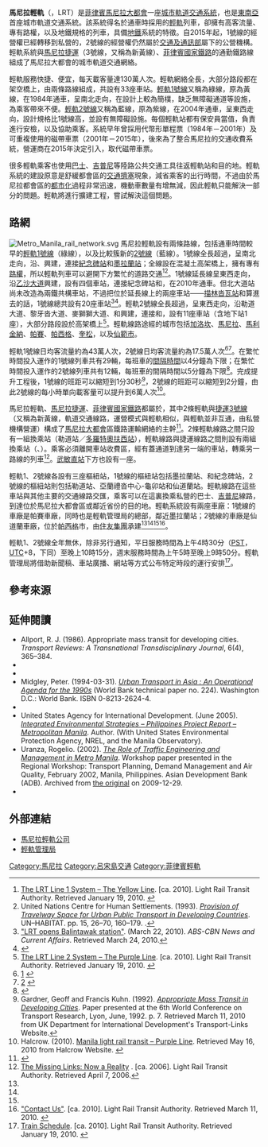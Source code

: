 {{noteTA
|G1=Railway}}
{{Infobox public transit
| box_width                   =
| name                        = 馬尼拉輕軌<br/>Manila Light Rail Transit System
| image                       = Lrtalogo.svg
| imagesize                   = 85px
| image2                      = MRT-2 J. Ruiz Station.jpg
| imagesize2                  = 275px
| caption2                    = 一列停在[[J·魯伊斯站|J·魯伊斯站]]的[[馬尼拉輕軌2號線|馬尼拉輕軌2號線]]列車
| native_name                 = <!-- use {{lang}} -->
| owner                       = {{en-link|輕軌管理局|Light Rail Transit Authority}}
| locale                      = {{PHI}}[[馬尼拉大都會|馬尼拉大都會]]
| transit_type                = [[城市軌道交通系統|城市軌道交通系統]]
| lines                       = 2
| line_number                 = 
| stations                    = 33
| ridership                   = 205.8萬人次（2020年）<ref>{{cite news |last=Dela Cruz |first=Raymond Carl |title=Train passengers continue to rise in December: DOTr |url=https://www.pna.gov.ph/articles/1124840 |accessdate=2021-07-16 |agency=Philippine News Agency |location=Manila |date=2020-12-15}}</ref>
| annual_ridership            =
| chief_executive             =
| headquarters                =
| website                     = {{url|http://lrmc.ph/|馬尼拉輕軌公司}}<br>{{url|www.lrta.gov.ph/|輕軌管理局}}
| began_operation             = 1984年12月1日
| operator                    = 1號線：{{en-link|馬尼拉輕軌公司|Light Rail Manila Corporation}}<br />2號線：輕軌管理局
| marks                       =
| character                   = 
| train_length                = <!-- 3–4 cars(?) -->
| headway                     = <!-- 5–10 minutes (for both?) -->
| system_length               = {{convert|36.4|km|mi}}
| notrack                     =
| track_gauge                 = {{RailGauge|sg|allk=on}}
| minimum_radius_of_curvature = <!-- {{convert|0|ft|0|in|mm|0}} -->
| el                          = 架空電纜
| average_speed               = {{convert|40|km/h}}
| top_speed                   = {{convert|80|km/h}}
| map                         = {{馬尼拉輕軌}}
| map_name                    =
| map_state                   = collapsed
}}
'''馬尼拉輕軌'''（{{lang-en|Manila Light Rail Transit System}}，LRT）是[[菲律賓|菲律賓]][[馬尼拉大都會|馬尼拉大都會]]一座[[城市軌道交通系統|城市軌道交通系統]]，也是[[東南亞|東南亞]]首座城市軌道交通系統。該系統得名於通車時採用的[[輕軌運輸|輕軌]]列車，卻擁有高客流量、專有路權，以及地鐵規格的列車，具備[[地鐵|地鐵]]系統的特徵。自2015年起，1號線的經營權已經轉移到私營的{{en-link|馬尼拉輕軌公司|Light Rail Manila Corporation}}，2號線的經營權仍然屬於[[交通及通訊部_(菲律賓)|交通及通訊部]]屬下的公營機構{{en-link|輕軌管理局|Light Rail Transit Authority}}。輕軌系統與[[馬尼拉捷運|馬尼拉捷運]]（3號線，又稱為新黃線）、[[菲律賓國家鐵路|菲律賓國家鐵路]]的通勤鐵路線組成了馬尼拉大都會的城市軌道交通網絡。

輕軌服務快捷、便宜，每天載客量達130萬人次。輕軌網絡全長{{convert|36.4|km|mi|sp=us}}，大部分路段都在架空橋上，由兩條路線組成，共設有33座車站。[[馬尼拉輕軌1號線|輕軌1號線]]又稱為綠線，原為黃線，在1984年通車，呈南北走向，在設計上較為簡樸，缺乏無障礙通道等設施，為乘客帶來不便。[[馬尼拉輕軌2號線|輕軌2號線]]又稱為藍線，原為紫線，在2004年通車，呈東西走向，設計規格比1號線高，並設有無障礙設施。每個輕軌站都有保安員當值，負責進行安檢，以及協助乘客。系統早年曾採用代幣形單程票（1984年－2001年）及可重複使用的磁帶車票（2001年－2015年），後來為了整合馬尼拉的交通收費系統，營運商在2015年決定引入{{en-link|Beep (智能卡)|Beep (smart card)|Beep卡}}，取代磁帶車票。

很多輕軌乘客也使用[[巴士|巴士]]、[[吉普尼|吉普尼]]等陸路公共交通工具往返輕軌站和目的地。輕軌系統的建設原意是舒緩都會區的[[交通擠塞|交通擠塞]]現象，減省乘客的出行時間，不過由於馬尼拉都會區的[[都市化|都市化]]過程非常迅速，機動車數量有增無減，因此輕軌只能解決一部分的問題。輕軌將進行擴建工程，嘗試解決這個問題。

==路網==
{{Main article|馬尼拉輕軌1號線|馬尼拉輕軌2號線}}
[[File:Metro_Manila_rail_network.svg|thumb]]
馬尼拉輕軌設有兩條路線，包括通車時間較早的[[馬尼拉輕軌1號線|輕軌1號線]]（綠線），以及比較簇新的[[馬尼拉輕軌2號線|2號線]]（藍線）。1號線全長超過{{convert|17.2|km|mi}}，呈南北走向，沿{{en-link|黎剎大道|Rizal Avenue}}、{{en-link|塔虎脫大道|Taft Avenue}}興建，連接[[紀念碑站|紀念碑站]]和[[墨拉蘭站|墨拉蘭站]]；全線設在混凝土高架橋上，擁有專有[[路權|路權]]，所以輕軌列車可以避開下方繁忙的道路交通<ref name="yellow">[http://www.lrta.gov.ph/line1_metrorail.htm The LRT Line 1 System – The Yellow Line]. [ca. 2010]. Light Rail Transit Authority. Retrieved January 19, 2010. {{webarchive |url=https://web.archive.org/web/20090301185545/http://www.lrta.gov.ph/line1_metrorail.htm |date=2009-03-01 }}</ref><ref name=provision>United Nations Centre for Human Settlements. (1993). [https://books.google.com/books?id=lkH5Twa-OakC&printsec=frontcover&source=gbs_navlinks_s#v=onepage&q=&f=false ''Provision of Travelway Space for Urban Public Transport in Developing Countries'']. UN–HABITAT. pp. 15, 26–70, 160–179. {{ISBN|92-1-131220-5}}.</ref>。1號線延長線呈東西走向，沿[[乙沙大道|乙沙大道]]興建，設有四個車站，連接紀念碑站和{{tsl|en|North Avenue LRT Station|北大道站 (馬尼拉)|北大道站}}，在2010年通車。但北大道站尚未改造為兩鐵共構車站，不過把位於延長線上的兩座車站——[[描林沓瓦站|描林沓瓦站]]和{{tsl|en|Roosevelt LRT Station|羅斯福站}}算進去的話，1號線總共設有20座車站<ref name=Balintawak>[http://www.abs-cbnnews.com/nation/metro-manila/03/22/10/lrt-opens-balintawak-station "LRT opens Balintawak station"]. (March 22, 2010). ''ABS-CBN News and Current Affairs''. Retrieved March 24, 2010.</ref><ref name=Roosevelt>{{cite news|author=Kwok, Abigail |title=New LRT station opens in Quezon City |url=http://newsinfo.inquirer.net/breakingnews/metro/view/20101022-299131/New-LRT-station-opens-in-Quezon-City |work=Philippine Daily Inquirer |date=2010-10-22 |accessdate=2010-10-23 |deadurl=yes |archiveurl=https://web.archive.org/web/20101023171959/http://newsinfo.inquirer.net/breakingnews/metro/view/20101022-299131/New-LRT-station-opens-in-Quezon-City |archivedate=2010-10-23 }}</ref>。輕軌2號線全長超過{{convert|16.8|km|mi}}，呈東西走向，沿勒道大道、黎牙沓大道、麥獅獅大道、{{en-link|奧羅拉大道|Aurora Boulevard}}和{{en-link|馬利金納－因凡塔公路|Marikina–Infanta Highway}}興建，連接{{tsl|en|Recto LRT Station|勒道站}}和{{tsl|en|Antipolo LRT Station|安蒂波洛站}}，設有11座車站（含地下站1座），大部分路段設於高架橋上<ref name="purple">[http://www.lrta.gov.ph/line2_megatren.htm The LRT Line 2 System – The Purple Line]. [ca. 2010]. Light Rail Transit Authority. Retrieved January 19, 2010. {{webarchive |url=https://web.archive.org/web/20090317074053/http://www.lrta.gov.ph/line2_megatren.htm |date=2009-03-17 }}</ref>。輕軌線路途經的城市包括[[加洛坎市|加洛坎]]、[[馬尼拉市|馬尼拉]]、[[馬利金納市|馬利金納]]、[[帕賽市|帕賽]]、[[帕西格|帕西格]]、[[奎松市|奎松]]，以及[[仙範市|仙範市]]。

輕軌1號線日均客流量約為43萬人次，2號線日均客流量約為17.5萬人次<ref name=YKPI>[http://www.lrta.gov.ph/kpi_line1.htm] {{webarchive |url=https://web.archive.org/web/20120901233922/http://www.lrta.gov.ph/kpi_line1.htm |date=2012-09-01 }}</ref><ref name=PKPI>[http://www.lrta.gov.ph/kpi_line2.htm] {{webarchive |url=https://web.archive.org/web/20120901233927/http://www.lrta.gov.ph/kpi_line2.htm |date=2012-09-01 }}</ref>。在繁忙時間投入運作的1號線列車共有29輛，每班車的[[班距|間隔時間]]以4分鐘為下限；在繁忙時間投入運作的2號線列車共有12輛，每班車的間隔時間以5分鐘為下限<ref name="LRTA Annual 2006">{{Cite book
 |url=http://www.lrta.gov.ph/files/2006%20Annual%20Report.pdf 
 |author=Light Rail Transit Authority. Planning Department/MIS Division. 
 |title=Light Rail Transit Authority Annual Report 2006 
 |publisher=Author 
 |year=2007 
 |pages=18–20 
 |accessdate=2010-01-15 
 |deadurl=yes 
 |archiveurl=https://web.archive.org/web/20080708181152/http://www.lrta.gov.ph/files/2006%20Annual%20Report.pdf 
 |archivedate=2008-07-08 
 }} </ref>。完成提升工程後，1號線的班距可以縮短到1分30秒<ref>Gardner, Geoff and Francis Kuhn. (1992). [http://www.transport-links.org/transport_links/filearea/publications/1_670_PA1272_1992.pdf ''Appropriate Mass Transit in Developing Cities'']. Paper presented at the 6th World Conference on Transport Research, Lyon, June, 1992. p. 7. Retrieved March 11, 2010 from UK Department for International Development's Transport-Links Website.</ref>，2號線的班距可以縮短到2分鐘，由此2號線的每小時單向載客量可以提升到6萬人次<ref name=halcrow>Halcrow. (2010). [http://www.halcrow.com/Our-projects/Project-details/Manila-LRT-Philippines/ Manila light rail transit – Purple Line]. Retrieved May 16, 2010 from Halcrow Website. {{webarchive |url=https://web.archive.org/web/20100426021331/http://www.halcrow.com/Our-projects/Project-details/Manila-LRT-Philippines/ |date=2010-04-26 }}</ref>。

馬尼拉輕軌、[[馬尼拉捷運|馬尼拉捷運]]、[[菲律賓國家鐵路|菲律賓國家鐵路]]都屬於{{tsl|en|Strong Republic Transit System|強大的共和國運輸系統}}，其中2條輕軌與[[馬尼拉捷運|捷運3號線]]（又稱為新黃線，軌道交通線路，運營模式與輕軌相似，與輕軌並非互通，由私營機構{{tsl|en|Metro Rail Transit Corporation|捷運公司 (馬尼拉)|捷運公司}}營運）構成了[[馬尼拉大都會|馬尼拉大都會]]區鐵路運輸網絡的主幹<ref name="srts">{{cite news | author=Villanueva, Marichu. | title=GMA Launches transit system | url=http://www.philstar.com/Article.aspx?articleId=213704&publicationSubCategoryId=65 | work=The Philippine Star | date=2003-07-15 | accessdate=2010-01-18 | deadurl=yes | archiveurl=https://archive.is/20130131083204/http://www.philstar.com/Article.aspx?articleId=213704&publicationSubCategoryId=65 | archivedate=2013年1月31日 }}</ref>。2條輕軌線路之間只設有一組換乘站（勒道站／[[多羅特奧扶西站|多羅特奧扶西站]]），輕軌線路與捷運線路之間則設有兩組換乘站（{{tsl|en|Araneta Center-Cubao LRT Station|亞蘭禮沓中心-龜卯站 (輕軌)|亞蘭禮沓中心-龜卯站}}、{{tsl|en|EDSA LRT Station|乙沙站}}）。乘客必須離開車站收費區，經有蓋通道到達另一端的車站，轉乘另一路線的列車<ref name="missinglinks">[http://www.lrta.gov.ph/system_links.htm The Missing Links: Now a Reality] {{webarchive |url=https://web.archive.org/web/20060924004545/http://www.lrta.gov.ph/system_links.htm |date=2006-09-24 }}. [ca. 2006]. Light Rail Transit Authority. Retrieved April 7, 2006.</ref>。[[武敏直站_(馬尼拉輕軌)|武敏直站]]下方也設有一座{{tsl|en|Blumentritt railway station|武敏直站 (菲律賓國家鐵路)|同名的國鐵站}}。

輕軌1、2號線各設有三座樞紐站，1號線的樞紐站包括墨拉蘭站、{{tsl|en|Central Terminal LRT Station|中央總站}}和紀念碑站，2號線的樞紐站則包括勒道站、亞蘭禮沓中心-龜卯站和仙道蘭站。輕軌線路在這些車站與其他主要的交通線路交匯，乘客可以在這裏換乘私營的巴士、[[吉普尼|吉普尼]]線路，到達位於馬尼拉大都會區或鄰近省份的目的地。輕軌系統設有兩座車廠：1號線的車廠是帕賽車廠，同時也是輕軌管理局的總部，鄰近墨拉蘭站；2號線的車廠是仙道蘭車廠，位於[[帕西格|帕西格]]市，由[[住友集團|住友集團]]承建<ref name="yellow" /><ref name="purple" /><ref name=halcrow/><ref name=contact>[http://www.lrta.gov.ph/contact_us.htm "Contact Us"]. [ca. 2010]. Light Rail Transit Authority. Retrieved March 11, 2010. {{webarchive |url=https://web.archive.org/web/20090321074716/http://www.lrta.gov.ph/contact_us.htm |date=2009-03-21 }}</ref>。

輕軌1、2號線全年無休，除非另行通知，平日服務時間為上午4時30分（[[菲律賓標準時間|PST]]，[[協調世界時|UTC]]+8，下同）至晚上10時15分，週末服務時間為上午5時至晚上9時50分。輕軌管理局將借助新聞稿、車站廣播、網站等方式公布特定時段的運行安排<ref name="schedule">[http://www.lrta.gov.ph/train_schedule.htm Train Schedule]. [ca. 2010]. Light Rail Transit Authority. Retrieved January 19, 2010. {{webarchive |url=https://web.archive.org/web/20090301134003/http://www.lrta.gov.ph/train_schedule.htm |date=2009-03-01 }}</ref>。

== 參考來源 ==
{{references}}

== 延伸閱讀 ==
{{Refbegin}}
* Allport, R. J. (1986). Appropriate mass transit for developing cities. ''Transport Reviews: A Transnational Transdisciplinary Journal'', 6(4), 365–384. {{doi|10.1080/01441648608716636}}
* {{Cite book
|url=http://www.ieej.or.jp/aperc/2008pdf/2008_Reports/Urban%20Transport%20Energy%20Use%20in%20the%20APEC%20Region%20l%20APERC%202008.pdf
|author=Asia Pacific Energy Research Centre (APERC). Institute of Energy Economics, Japan.
|title=Urban Transport Energy Use in the APEC Region – Benefits and Costs
|publisher=Author
|location=Tokyo
|year=2008
|isbn=978-4-931482-39-5
|archiveurl=https://web.archive.org/web/20110722121334/http://www.ieej.or.jp/aperc/2008pdf/2008_Reports/Urban%20Transport%20Energy%20Use%20in%20the%20APEC%20Region%20l%20APERC%202008.pdf
|archivedate=2011-07-22}}
* {{Cite book
|url=http://books.google.com/?id=mzBdy6w82psC&printsec=frontcover#v=onepage&q=&f=false
|author=Dans, Jose P. Jr.
|editor=Institution of Civil Engineers
|chapter=The Metro Manila LRT system: its future
|chapter-url=http://books.google.com/books?id=mzBdy6w82psC&pg=PA159&lpg=PA159&dq=#v=onepage&q=&f=false
|title=Rail Mass Transit Systems for Developing Countries
|publisher=Thomas Telford
|location=London
|year=1990
|isbn=0-7277-1560-7}}
* Midgley, Peter. (1994-03-31). [http://www-wds.worldbank.org/external/default/WDSContentServer/WDSP/IB/1994/03/01/000009265_3970716144811/Rendered/PDF/multi_page.pdf ''Urban Transport in Asia : An Operational Agenda for the 1990s''] (World Bank technical paper no. 224). Washington D.C.: World Bank. ISBN 0-8213-2624-4.
*{{Cite book
|url=http://books.google.com/?id=mzBdy6w82psC&printsec=frontcover#v=onepage&q=&f=false
|author=Thomson, J.M., R.J. Allport and P.R. Fouracre.
|editor=Institution of Civil Engineers
|chapter=Rail mass transit in developing cities – the Transport and Road Research Laboratory study
|chapter-url=http://books.google.com/books?id=mzBdy6w82psC&pg=PA21&lpg=PA21&dq=#v=onepage&q=&f=false
|title=Rail Mass Transit Systems for Developing Countries
|publisher=Thomas Telford
|location=London
|year=1990
|isbn=0-7277-1560-7}}
* United States Agency for International Development. (June 2005). [http://pdf.usaid.gov/pdf_docs/Pnadj320.pdf ''Integrated Environmental Strategies – Philippines Project Report – Metropolitan Manila'']. Author. (With United States Environmental Protection Agency, NREL, and the Manila Observatory).
*Uranza, Rogelio. (2002). [https://web.archive.org/web/20091229002413/http://www.cleanairnet.org/caiasia/1412/articles-37345_tp_20_uranza.pdf ''The Role of Traffic Engineering and Management in Metro Manila'']. Workshop paper presented in the Regional Workshop: Transport Planning, Demand Management and Air Quality, February 2002, Manila, Philippines. Asian Development Bank (ADB). Archived from [http://www.cleanairnet.org/caiasia/1412/articles-37345_tp_20_uranza.pdf the original] on 2009-12-29.
* {{Cite paper
|url=http://www-wds.worldbank.org/external/default/WDSContentServer/WDSP/IB/2001/06/27/000094946_01060804031083/Rendered/PDF/multi0page.pdf
|author=World Bank.
|title=Project Appraisal Document for the Metro Manila Urban Transport Integration Project
|publisher=Author
|date=2001-05-23}}
{{Refend}}

== 外部連結 ==
{{commons category|Manila Light Rail Transit System}}
{{portal box|城市軌道交通|東南亞}}
*[http://lrmc.ph/ 馬尼拉輕軌公司]
*[http://www.lrta.gov.ph/ 輕軌管理局]

{{东盟城市轨道系统}}
{{亚洲城市轨道交通系统}}

[[Category:馬尼拉|Category:馬尼拉]]
[[Category:呂宋島交通|Category:呂宋島交通]]
[[Category:菲律賓輕軌|Category:菲律賓輕軌]]